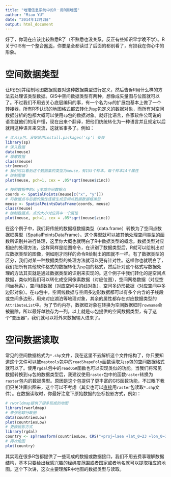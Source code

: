 ```yaml
---
title: "地理信息系统中的R－用R画地图"
author: "Miao YU"
date: "2014年12月2日"
output: html_document
---
```


好了，你现在应该比较熟悉R了（不熟悉也没关系，反正有些知识早学晚不学）。R关于GIS有一个整合[网页](http://cran.r-project.org/web/views/Spatial.html)，你要是全都读过了后面的都别看了，有损我在你心中的形象。

# 空间数据类型

让R识别并绘制地图数据就要对这种数据类型进行定义，然后告诉R用什么样的方法去处理该类型数据。GIS中空间数据类型有两种，想像成矢量图与位图就可以了。不过我们不用去关心底层编码的事，有一个名为`sp`的扩展包基本上做了一个转接器，所有R不认识的地图格式都去转化为`sp`包定义的数据对象，而所有对空间数据分析的包都大概可以使用`sp`包的数据对象。就好比语言，各家软件公司说的语言就他们的用户懂，现在出来个翻译，把他们统统转化为一种语言并且规定以后就用这种语言来交流，这就省事多了。例如：

```r
# 读入sp包，没安装用install.packages('sp') 安装
library(sp)
# 读入数据
data(meuse)
# 观察数据
class(meuse)
str(meuse)
# 我们可以看到这个数据集的类型为meuse，有155个样本，每个样本14个属性
# 绘制图像
plot(meuse, pch=1, cex = .05*sqrt(meuse$zinc))

# 按照数据中的x y生成空间数据点
coords <- SpatialPoints(meuse[c("x", "y")])
# 将数据点与后面的属性连接生成空间点数据数据框类型
meuse <- SpatialPointsDataFrame(coords, meuse)
class(meuse)
# 绘制数据点，点的大小对应其中一个属性
plot(meuse, pch=1, cex = .05*sqrt(meuse$zinc))
```

在这个例子中，我们将传统的数据框数据类型（data.frame）转换为了空间点数据框类型（SpatialPointsDataFrame）。这个类型就可以被其他处理空间类型的函数所识别并进行处理，这里你大概也就明白了R中数据类型的概念。数据类型对应相应的处理方法，这样同样是绘图命令，在识别了数据类型后，R就可以绘制出对应数据类型的图像，例如刚才同样的命令R绘制出的图就不一样。有了数据类型的区分，我们对某一种数据类型的处理方法就可以更有针对性。这样你也就明白了，我们把所有其他软件格式的数据转化为`sp`包的格式，然后针对这个格式写数据处理的方法其实就是通过数据类型的识别来实现的。这个例子中我们转化的是空间点数据，类似的我们可以转化成空间像素数据（对应位图），空间网格数据（对应空间坐标系），空间线数据（对应空间中的线对象），空间多边形数据（对应空间中多边形对象）。在`sp`包中，空间线数据与空间多边形数据都可以有多个内含的子线段或空间多边形，用来对应湖泊等地理对象，其余的属性都存在对应数据类型的`AttributeList`中。为了节约内存，数据框对象在转换为空间数据框时`rowname`会被删除，所以最好单独存为一列。以上就是`sp`包提供的空间数据类型，有了这个“变压器”，我们就可以将外来数据输入进来了。

# 空间数据读取

常见的空间数据格式为`*.shp`文件，我在这里不去解析这个文件结构了，你只要知道这个文件可以被`maptools`包中的`readShapePoly`函数读取为`sp`包的空间数据格式就可以了。使用`rgdal`包中的`readOGR`函数也可以实现类似的功能。当我们将常见数据转换到`sp`包的数据类型后，我建议使用`raster`包中的函数`raster`转换为`raster`包内的数据类型。原因是这个包提供了更丰富的GIS函数功能，不过眼下我们只关注画出图来，这个可以不考虑（其实也可以[直接](http://www.r-bloggers.com/converting-shapefiles-to-rasters-in-r/)用`raster`包读取`*.shp`文件）。在数据读取时，你最好注意下原始数据的坐标投影方式，例如：
```r
# rworldmap提供了很多现成的地图
library(rworldmap)
# 来张地球行政图
data(countriesLow)
plot(countriesLow)
# 更换投影方式
library(rgdal)
country <- spTransform(countriesLow, CRS("+proj=laea +lat_0=23 +lon_0=120 +ellps=GRS80 +units=m +no_defs"))
# 再次绘图
plot(country)
```

其实现在很多R包都提供了一些现成的数据或数据接口，我们不用去费事理解数据结构，基本只要给出我感兴趣的经纬度范围或者国家或者地名就可以提取相应的地图。这个下次讲，这次主要理解R中地图的数据类型与读取。
